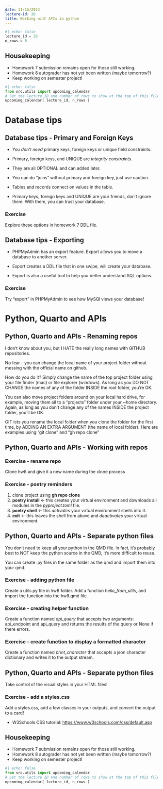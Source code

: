 ```yaml
---
date: 11/15/2023
lecture-id: 20
title: Working with APIs in python
---
```


```python
#| echo: false
lecture_id = 20
n_rows = 8
```

## Housekeeping

- Homework 7 submission remains open for those still working.
- Homework 8 autograder has not yet been written (maybe tomorrow?)
- Keep working on semester project!

```python
#| echo: false
from src.utils import upcoming_calendar
# Set the lecture ID and number of rows to show at the top of this file!
upcoming_calendar( lecture_id, n_rows )
```

# Database tips

## Database tips - Primary and Foreign Keys

* You *don't need* primary keys, foreign keys or unique field constraints.

* Primary, foreign keys, and UNIQUE are *integrity constraints*.

* They are all OPTIONAL and can added later.

* You can do "joins" without primary and foreign key, just use caution.

* Tables and records connect on values in the table.

* Primary keys, foreign keys and UNIQUE are your friends, don't ignore them.  With them, you can trust your database.

### Exercise
Explore these options in homework 7 DDL file.

## Database tips - Exporting

* PHPMyAdmin has an export feature.  Export allows you to move a database to another server.

* Export creates a DDL file that in one swipe, will create your database.

* Export is also a useful tool to help you better understand SQL options.

### Exercise
Try "export" in PHPMyAdmin to see how MySQl views your database!

# Python, Quarto and APIs

## Python, Quarto and APIs - Renaming repos

I don't know about you, but I HATE the really long names with GITHUB repositories.

No fear - you can change the local name of your project folder without messing with the official name on github.

How do you do it?  Simply change the name of the top project folder using your file finder (mac) or file explorer (windows).  As long as you DO NOT CHANGE the names of any of the folder INSIDE the root folder, you're OK.

You can also move project folders around on your local hard drive, for example, moving them all to a "projects" folder under your ~home directory.  Again, as long as you don't change any of the names INSIDE the project folder, you'll be OK.

GIT lets you rename the local folder when you clone the folder for the first time, by ADDING AN EXTRA ARGUMENT (the name of local folder). Here are examples using "git clone" and "gh repo clone"

## Python, Quarto and APIs - Working with repos

### Exercise - rename repo

Clone hw8 and give it a new name during the clone process


### Exercise - poetry reminders

1. clone project using **gh repo clone**
1. **poetry install**   <- this creates your virtual environment and downloads all modules in the *pyproject.toml* file.
1. **poetry shell**  <- this *activates* your virtual environment shells into it.
1. **exit**  <- this leaves the shell from above and *deactivates* your virtual environment.


## Python, Quarto and APIs - Separate python files

You don't need to keep all your python in the QMD file.  In fact, it's probably
best to NOT keep the python source in the QMD, it's more difficult to reuse.

You can create .py files in the same folder as the qmd and import them into your qmd.

### Exercise - adding python file

Create a utils.py file in hw8 folder.  Add a function *hello_from_utils*, and import the function into the hw8.qmd file.

### Exercise - creating helper function

Create a function named *api_query* that accepts two arguments: api_endpoint and api_query and returns the results of the query or None if there errors.

### Exercise - create function to display a formatted character

Create a function named *print_character* that accepts a json character dictionary and writes it to the output stream.

## Python, Quarto and APIs - Separate python files

Take control of the visual styles in your HTML files!

### Exercise - add a styles.css

Add a styles.css, add a few classes in your outputs, and convert the output to a card!

* W3Schools CSS tutorial:  <https://www.w3schools.com/css/default.asp>


## Housekeeping

- Homework 7 submission remains open for those still working.
- Homework 8 autograder has not yet been written (maybe tomorrow?)
- Keep working on semester project!

```python
#| echo: false
from src.utils import upcoming_calendar
# Set the lecture ID and number of rows to show at the top of this file!
upcoming_calendar( lecture_id, n_rows )
```
